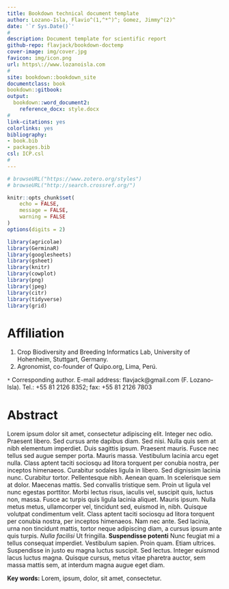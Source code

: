```yaml
---
title: Bookdown technical document template
author: Lozano-Isla, Flavio^(1,^*^)^; Gomez, Jimmy^(2)^
date: '`r Sys.Date()`'
#
description: Document template for scientific report
github-repo: flavjack/bookdown-doctemp
cover-image: img/cover.jpg
favicon: img/icon.png
url: https\://www.lozanoisla.com
#
site: bookdown::bookdown_site
documentclass: book
bookdown::gitbook:
output:
  bookdown::word_document2:
    reference_docx: style.docx
#
link-citations: yes
colorlinks: yes
bibliography: 
- book.bib
- packages.bib
csl: ICP.csl
#
---
```


```r

# browseURL("https://www.zotero.org/styles")
# browseURL("http://search.crossref.org/")

knitr::opts_chunk$set(
	echo = FALSE,
	message = FALSE,
	warning = FALSE
)
options(digits = 2)

library(agricolae)
library(GerminaR)
library(googlesheets)
library(gsheet)
library(knitr)
library(cowplot)
library(png)
library(jpeg)
library(citr)
library(tidyverse)
library(grid)
```

# Affiliation {-}

(1) Crop Biodiversity and Breeding Informatics Lab, University of Hohenheim, Stuttgart, Germany.
(2) Agronomist, co-founder of Quipo.org, Lima, Perú.

`*` Corresponding author. E-mail address: flavjack@gmail.com (F. Lozano-Isla). Tel.: +55 81 2126 8352; fax: +55 81 2126 7803

# Abstract {-}

Lorem ipsum dolor sit amet, consectetur adipiscing elit. Integer nec odio. Praesent libero. Sed cursus ante dapibus diam. Sed nisi. Nulla quis sem at nibh elementum imperdiet. Duis sagittis ipsum. Praesent mauris. Fusce nec tellus sed augue semper porta. Mauris massa. Vestibulum lacinia arcu eget nulla. Class aptent taciti sociosqu ad litora torquent per conubia nostra, per inceptos himenaeos. Curabitur sodales ligula in libero. Sed dignissim lacinia nunc. Curabitur tortor. Pellentesque nibh. Aenean quam. In scelerisque sem at dolor. Maecenas mattis. Sed convallis tristique sem. Proin ut ligula vel nunc egestas porttitor. Morbi lectus risus, iaculis vel, suscipit quis, luctus non, massa. Fusce ac turpis quis ligula lacinia aliquet. Mauris ipsum. Nulla metus metus, ullamcorper vel, tincidunt sed, euismod in, nibh. Quisque volutpat condimentum velit. Class aptent taciti sociosqu ad litora torquent per conubia nostra, per inceptos himenaeos. Nam nec ante. Sed lacinia, urna non tincidunt mattis, tortor neque adipiscing diam, a cursus ipsum ante quis turpis. _Nulla facilisi_ Ut fringilla. **Suspendisse potenti** Nunc feugiat mi a tellus consequat imperdiet. Vestibulum sapien. Proin quam. Etiam ultrices. Suspendisse in justo eu magna luctus suscipit. Sed lectus. Integer euismod lacus luctus magna. Quisque cursus, metus vitae pharetra auctor, sem massa mattis sem, at interdum magna augue eget diam. 

**Key words:** Lorem, ipsum, dolor, sit amet, consectetur.
